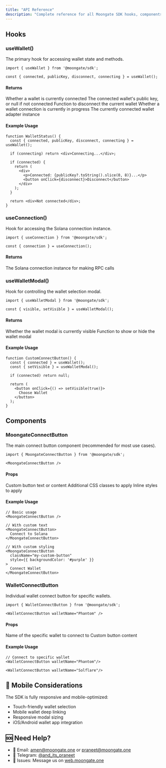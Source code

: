 ```yaml
---
title: "API Reference"
description: "Complete reference for all Moongate SDK hooks, components, and configuration options."
---
```



## Hooks

### useWallet()

The primary hook for accessing wallet state and methods.

```tsx
import { useWallet } from '@moongate/sdk';

const { connected, publicKey, disconnect, connecting } = useWallet();
```

#### Returns

<ResponseField name="connected" type="boolean">
  Whether a wallet is currently connected
</ResponseField>

<ResponseField name="publicKey" type="PublicKey | null">
  The connected wallet's public key, or null if not connected
</ResponseField>

<ResponseField name="disconnect" type="() => void">
  Function to disconnect the current wallet
</ResponseField>

<ResponseField name="connecting" type="boolean">
  Whether a wallet connection is currently in progress
</ResponseField>

<ResponseField name="wallet" type="Wallet | null">
  The currently connected wallet adapter instance
</ResponseField>

#### Example Usage

```tsx
function WalletStatus() {
  const { connected, publicKey, disconnect, connecting } = useWallet();

  if (connecting) return <div>Connecting...</div>;
  
  if (connected) {
    return (
      <div>
        <p>Connected: {publicKey?.toString().slice(0, 8)}...</p>
        <button onClick={disconnect}>Disconnect</button>
      </div>
    );
  }

  return <div>Not connected</div>;
}
```

### useConnection()

Hook for accessing the Solana connection instance.

```tsx
import { useConnection } from '@moongate/sdk';

const { connection } = useConnection();
```

#### Returns

<ResponseField name="connection" type="Connection">
  The Solana connection instance for making RPC calls
</ResponseField>


### useWalletModal()

Hook for controlling the wallet selection modal.

```tsx
import { useWalletModal } from '@moongate/sdk';

const { visible, setVisible } = useWalletModal();
```

#### Returns

<ResponseField name="visible" type="boolean">
  Whether the wallet modal is currently visible
</ResponseField>

<ResponseField name="setVisible" type="(visible: boolean) => void">
  Function to show or hide the wallet modal
</ResponseField>

#### Example Usage

```tsx
function CustomConnectButton() {
  const { connected } = useWallet();
  const { setVisible } = useWalletModal();

  if (connected) return null;

  return (
    <button onClick={() => setVisible(true)}>
      Choose Wallet
    </button>
  );
}
```

## Components

### MoongateConnectButton

The main connect button component (recommended for most use cases).

```tsx
import { MoongateConnectButton } from '@moongate/sdk';

<MoongateConnectButton />
```

#### Props

<ResponseField name="children" type="ReactNode" default="Connect Wallet">
  Custom button text or content
</ResponseField>

<ResponseField name="className" type="string">
  Additional CSS classes to apply
</ResponseField>

<ResponseField name="style" type="CSSProperties">
  Inline styles to apply
</ResponseField>

#### Example Usage

```tsx
// Basic usage
<MoongateConnectButton />

// With custom text
<MoongateConnectButton>
  Connect to Solana
</MoongateConnectButton>

// With custom styling
<MoongateConnectButton 
  className="my-custom-button"
  style={{ backgroundColor: '#purple' }}
>
  Connect Wallet
</MoongateConnectButton>
```



### WalletConnectButton

Individual wallet connect button for specific wallets.

```tsx
import { WalletConnectButton } from '@moongate/sdk';

<WalletConnectButton walletName="Phantom" />
```

#### Props

<ResponseField name="walletName" type="string" required>
  Name of the specific wallet to connect to
</ResponseField>

<ResponseField name="children" type="ReactNode">
  Custom button content
</ResponseField>

#### Example Usage

```tsx
// Connect to specific wallet
<WalletConnectButton walletName="Phantom"/>

<WalletConnectButton walletName="Solflare"/>

```




## 📱 Mobile Considerations

The SDK is fully responsive and mobile-optimized:

- Touch-friendly wallet selection
- Mobile wallet deep linking
- Responsive modal sizing
- iOS/Android wallet app integration

## 🆘 Need Help?

- 📧 Email: amen@moongate.one or praneet@moongate.one
- 💬 Telegram: [@and_its_praneet](https://t.me/and_its_praneet)
- 🐛 Issues: Message us on [web.moongate.one](https://web.moongate.one)
